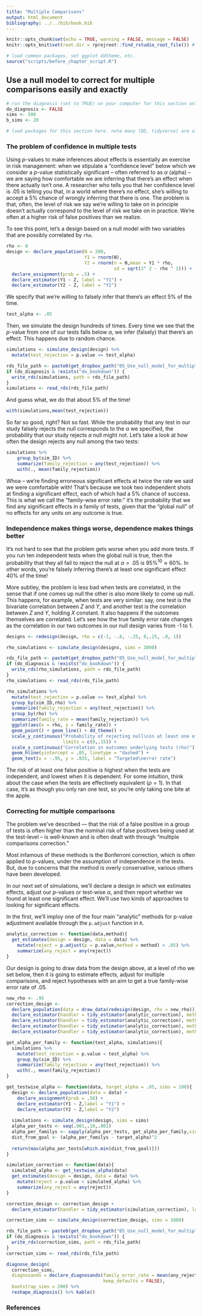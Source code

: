 ```yaml
---
title: "Multiple Comparisons"
output: html_document
bibliography: ../../bib/book.bib
---
```


<!-- note do_bookdown is set in index.rmd, so we know if you're running just this .Rmd or compiling the book-->
```r
knitr::opts_chunk$set(echo = TRUE, warning = FALSE, message = FALSE)
knitr::opts_knit$set(root.dir = rprojroot::find_rstudio_root_file()) # files are all relative to RStudio project home
```

```r
# load common packages, set ggplot ddtheme, etc.
source("scripts/before_chapter_script.R")
```

<!-- start post here, do not edit above -->

## Use a null model to correct for multiple comparisons easily and exactly 

```r
# run the diagnosis (set to TRUE) on your computer for this section only before pushing to Github. no diagnosis will ever take place on github.
do_diagnosis <- FALSE
sims <- 500
b_sims <- 20
```

```r
# load packages for this section here. note many (DD, tidyverse) are already available, see scripts/package-list.R
```

### The problem of confidence in multiple tests

Using $p$-values to make inferences about effects is essentially an exercise in risk management: when we stipulate a "confidence level" below which we consider a $p$-value statistically significant -- often referred to as $\alpha$ (alpha) -- we are saying how comfortable we are inferring that there's an effect when there actually isn't one. A researcher who tells you that her confidence level is .05 is telling you that, in a world where there's no effect, she's willing to accept a 5% chance of wrongly inferring that there is one. The problem is that, often, the level of risk we say we're willing to take on in principle doesn't actually correspond to the level of risk we take on in practice. We're often at a higher risk of false positives than we realize.

To see this point, let's a design based on a null model with two variables that are possibly correlated by `rho`.

```r
rho <- 0
design <- declare_population(N = 200, 
                             Y1 = rnorm(N), 
                             Y2 = rnorm(n = N,mean = Y1 * rho, 
                                        sd = sqrt(1^ 2 - rho ^ 2))) +
  declare_assignment(prob = .5) +
  declare_estimator(Y1 ~ Z, label = "Y1") +
  declare_estimator(Y2 ~ Z, label = "Y2") 
```

We specify that we're willing to falsely infer that there's an effect 5% of the time. 

```r
test_alpha <- .05
```

Then, we simulate the design hundreds of times. Every time we see that the $p$-value from one of our tests falls below $\alpha$, we infer (falsely) that there's an effect. This happens due to random chance. 

```r
simulations <- simulate_design(design) %>% 
  mutate(test_rejection = p.value <= test_alpha) 
```

```r
rds_file_path <- paste0(get_dropbox_path("05_Use_null_model_for_multiple_comparisons"), "/simulations.RDS")
if (do_diagnosis & !exists("do_bookdown")) {
  write_rds(simulations, path = rds_file_path)
}
simulations <- read_rds(rds_file_path)
```

And guess what, we do that about 5% of the time! 

```r
with(simulations,mean(test_rejection))  
```

So far so good, right? Not so fast. While the probability that any test in our study falsely rejects the null corresponds to the $\alpha$ we specified, the probability that our study rejects *a* null might not. Let's take a look at how often the design rejects any null among the two tests:

```r
simulations %>% 
    group_by(sim_ID) %>% 
    summarize(family_rejection = any(test_rejection)) %>% 
    with(., mean(family_rejection))
```

Whoa -- we're finding erroneous significant effects at twice the rate we said we were comfortable with! That's because we took two independent shots at finding a significant effect, each of which had a 5% chance of success. This is what we call the "family-wise error rate:" it's the probability that we find any significant effects in a family of tests, given that the "global null" of no effects for any units on any outcome is true.

### Independence makes things worse, dependence makes things better

It's not hard to see that the problem gets worse when you add more tests. If you run ten independent tests when the global null is true, then the probability that they all fail to reject the null at $\alpha = .05$ is $95\%^{10} \approx 60\%$. In other words, you're falsely inferring there's at least one significant effect 40% of the time!

More subtley, the problem is less bad when tests are correlated, in the sense that if one comes up null the other is also more likely to come up null. This happens, for example, when tests are very similar: say, one test is the bivariate correlation between $Z$ and $Y$, and another test is the correlation between $Z$ and $Y$, holding $X$ constant. It also happens if the outcomes themselves are correlated. Let's see how the true family error rate changes as the correlation in our two outcomes in our null design varies from -1 to 1. 

```r
designs <- redesign(design, rho = c(-1, -.8, -.25, 0,.25, .8, 1))
```

```r
rho_simulations <- simulate_design(designs, sims = 3000) 
```

```r
rds_file_path <- paste0(get_dropbox_path("05_Use_null_model_for_multiple_comparisons"), "/rho_simulations.RDS")
if (do_diagnosis & !exists("do_bookdown")) {
  write_rds(rho_simulations, path = rds_file_path)
}
rho_simulations <- read_rds(rds_file_path)
```

```r
rho_simulations %>% 
  mutate(test_rejection = p.value <= test_alpha) %>% 
  group_by(sim_ID,rho) %>% 
  summarize(family_rejection = any(test_rejection)) %>% 
  group_by(rho) %>% 
  summarize(family_rate = mean(family_rejection)) %>% 
  ggplot(aes(x = rho, y = family_rate)) +
  geom_point() + geom_line() + dd_theme() +
  scale_y_continuous("Probability of rejecting null\nin at least one of two tests",
                     limits = c(0,.15)) +
  scale_x_continuous("Correlation in outcomes underlying tests (rho)") +
  geom_hline(yintercept = .05, linetype = "dashed") +
  geom_text(x = -.95, y = .035, label = "Targeted\nerror rate")
```

The risk of at least one false positive is highest when the tests are independent, and lowest when it is dependent. For some intuition, think about the case when the tests are effectively equivalent ($\rho = 1$). In that case, it's as though you only ran one test, so you're only taking one bite at the apple.

### Correcting for multiple comparisons

The problem we've described --- that the risk of a false positive in a group of tests is often higher than the nominal risk of false positives being used at the test-level -- is well-known and is often dealt with through "multiple comparisons correction." 

Most infamous of these methods is the Bonferroni correction, which is often applied to $p$-values, under the assumption of independence in the tests. But, due to concerns that the method is overly conservative, various others have been developed.

In our next set of simulations, we'll declare a design in which we estimates effects, adjust our $p$-values or test-wise $\alpha$, and then report whether we found at least one significant effect. We'll use two kinds of approaches to looking for significant effects.

In the first, we'll imploy one of the four main "analytic" methods for p-value adjustment available through the `p.adjust` function in `R`.

```r
analytic_correction <- function(data,method){
  get_estimates(design = design, data = data) %>% 
    mutate(reject = p.adjust(p = p.value,method = method) < .05) %>% 
    summarize(any_reject = any(reject))
}
```

Our design is going to draw data from the design above, at a level of rho we set below, then it is going to estimate effects, adjust for multiple comparisons, and reject hypotheses with an aim to get a true family-wise error rate of .05.

```r
new_rho <- .95
correction_design <- 
  declare_population(data = draw_data(redesign(design, rho = new_rho))) + 
  declare_estimator(handler = tidy_estimator(analytic_correction), method = "bonferroni", label = "bonferroni") +
  declare_estimator(handler = tidy_estimator(analytic_correction), method = "holm", label = "holm") +
  declare_estimator(handler = tidy_estimator(analytic_correction), method = "hochberg", label = "hochberg") +
  declare_estimator(handler = tidy_estimator(analytic_correction), method = "hommel", label = "hommel") 

```
  


```r
get_alpha_per_family <- function(test_alpha, simulations){
  simulations %>% 
    mutate(test_rejection = p.value < test_alpha) %>% 
    group_by(sim_ID) %>% 
    summarize(family_rejection = any(test_rejection)) %>% 
    with(., mean(family_rejection))
}

get_testwise_alpha <- function(data, target_alpha = .05, sims = 100){
  design <- declare_population(data = data) +
    declare_assignment(prob = .50) +
    declare_estimator(Y1 ~ Z,label = "Y1") +
    declare_estimator(Y2 ~ Z,label = "Y2")
  
  simulations <- simulate_design(design, sims = sims)
  alpha_per_tests <- seq(.001,.10,.001)
  alpha_per_familys <- sapply(alpha_per_tests, get_alpha_per_family,simulations = simulations)
  dist_from_goal <- (alpha_per_familys - target_alpha)^2
  
  return(max(alpha_per_tests[which.min(dist_from_goal)]))
}

simulation_correction <- function(data){
  simulated_alpha <- get_testwise_alpha(data)
  get_estimates(design = design, data = data) %>% 
    mutate(reject = p.value < simulated_alpha) %>% 
    summarize(any_reject = any(reject))
}

correction_design <- correction_design +
  declare_estimator(handler = tidy_estimator(simulation_correction), label = "simulation") 
```


```r
correction_sims <- simulate_design(correction_design, sims = 1000)
```

```r
rds_file_path <- paste0(get_dropbox_path("05_Use_null_model_for_multiple_comparisons"), "/correction_sims.RDS")
if (do_diagnosis & !exists("do_bookdown")) {
  write_rds(correction_sims, path = rds_file_path)
}
correction_sims <- read_rds(rds_file_path)
```

```r
diagnose_design(
  correction_sims,
  diagnosands = declare_diagnosands(family_error_rate = mean(any_reject)*100, 
                                    keep_defaults = FALSE),
  bootstrap_sims = 200) %>% 
  reshape_diagnosis() %>% kable()
```


### References




